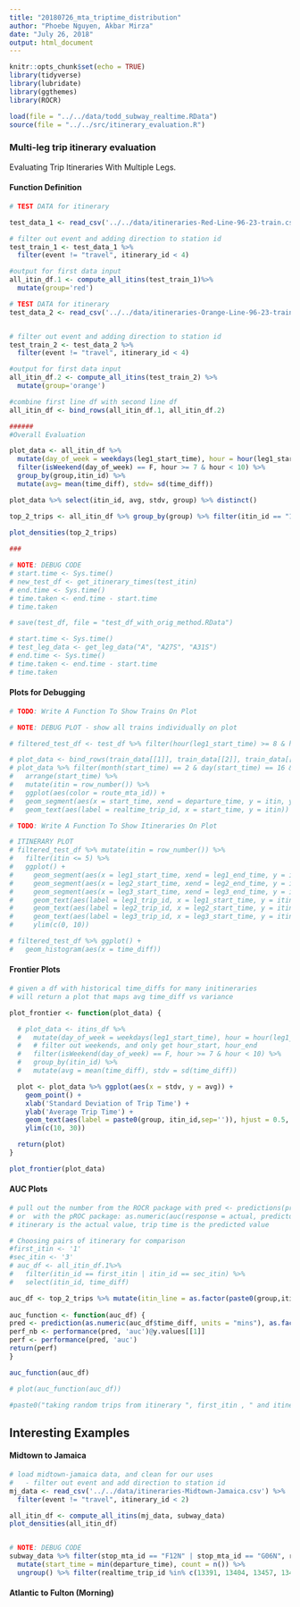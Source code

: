 ```yaml
---
title: "20180726_mta_triptime_distribution"
author: "Phoebe Nguyen, Akbar Mirza"
date: "July 26, 2018"
output: html_document
---
```


```r
knitr::opts_chunk$set(echo = TRUE)
library(tidyverse)
library(lubridate)
library(ggthemes)
library(ROCR)

load(file = "../../data/todd_subway_realtime.RData")
source(file = "../../src/itinerary_evaluation.R")
```

### Multi-leg trip itinerary evaluation

Evaluating Trip Itineraries With Multiple Legs.

#### Function Definition

```r
# TEST DATA for itinerary

test_data_1 <- read_csv('../../data/itineraries-Red-Line-96-23-train.csv')

# filter out event and adding direction to station id
test_train_1 <- test_data_1 %>%
  filter(event != "travel", itinerary_id < 4)

#output for first data input
all_itin_df.1 <- compute_all_itins(test_train_1)%>%
  mutate(group='red')

```

```r
# TEST DATA for itinerary
test_data_2 <- read_csv('../../data/itineraries-Orange-Line-96-23-train.csv')


# filter out event and adding direction to station id
test_train_2 <- test_data_2 %>%
  filter(event != "travel", itinerary_id < 4)

#output for first data input
all_itin_df.2 <- compute_all_itins(test_train_2) %>%
  mutate(group='orange')

#combine first line df with second line df
all_itin_df <- bind_rows(all_itin_df.1, all_itin_df.2)

###### 
#Overall Evaluation

plot_data <- all_itin_df %>% 
  mutate(day_of_week = weekdays(leg1_start_time), hour = hour(leg1_start_time)) %>%
  filter(isWeekend(day_of_week) == F, hour >= 7 & hour < 10) %>%
  group_by(group,itin_id) %>%
  mutate(avg= mean(time_diff), stdv= sd(time_diff))

plot_data %>% select(itin_id, avg, stdv, group) %>% distinct()

```
```r

top_2_trips <- all_itin_df %>% group_by(group) %>% filter(itin_id == "1")
  
plot_densities(top_2_trips)

###
```

```r
# NOTE: DEBUG CODE
# start.time <- Sys.time()
# new_test_df <- get_itinerary_times(test_itin)
# end.time <- Sys.time()
# time.taken <- end.time - start.time
# time.taken

# save(test_df, file = "test_df_with_orig_method.RData")

# start.time <- Sys.time()
# test_leg_data <- get_leg_data("A", "A27S", "A31S")
# end.time <- Sys.time()
# time.taken <- end.time - start.time
# time.taken
```

#### Plots for Debugging

```r

# TODO: Write A Function To Show Trains On Plot

# NOTE: DEBUG PLOT - show all trains individually on plot

# filtered_test_df <- test_df %>% filter(hour(leg1_start_time) >= 8 & hour(leg1_start_time) <= 9)

# plot_data <- bind_rows(train_data[[1]], train_data[[2]], train_data[[3]])
# plot_data %>% filter(month(start_time) == 2 & day(start_time) == 16 & hour(start_time) > 19 & hour(start_time) < 24) %>%
#   arrange(start_time) %>%
#   mutate(itin = row_number()) %>%
#   ggplot(aes(color = route_mta_id)) +
#   geom_segment(aes(x = start_time, xend = departure_time, y = itin, yend = itin)) +
#   geom_text(aes(label = realtime_trip_id, x = start_time, y = itin))

# TODO: Write A Function To Show Itineraries On Plot

# ITINERARY PLOT
# filtered_test_df %>% mutate(itin = row_number()) %>%
#   filter(itin <= 5) %>%
#   ggplot() +
#     geom_segment(aes(x = leg1_start_time, xend = leg1_end_time, y = itin, yend = itin), color = 'red') +
#     geom_segment(aes(x = leg2_start_time, xend = leg2_end_time, y = itin, yend = itin), color = 'blue') +
#     geom_segment(aes(x = leg3_start_time, xend = leg3_end_time, y = itin, yend = itin), color = 'green') +
#     geom_text(aes(label = leg1_trip_id, x = leg1_start_time, y = itin), color = "red") +
#     geom_text(aes(label = leg2_trip_id, x = leg2_start_time, y = itin), color = "blue") +
#     geom_text(aes(label = leg3_trip_id, x = leg3_start_time, y = itin), color = "green") +
#     ylim(c(0, 10))

# filtered_test_df %>% ggplot() +
#   geom_histogram(aes(x = time_diff))
```

#### Frontier Plots

```r
# given a df with historical time_diffs for many initineraries
# will return a plot that maps avg time_diff vs variance

plot_frontier <- function(plot_data) {

  # plot_data <- itins_df %>%
  #   mutate(day_of_week = weekdays(leg1_start_time), hour = hour(leg1_start_time)) %>%
  #   # filter out weekends, and only get hour_start, hour_end
  #   filter(isWeekend(day_of_week) == F, hour >= 7 & hour < 10) %>%
  #   group_by(itin_id) %>%
  #   mutate(avg = mean(time_diff), stdv = sd(time_diff))

  plot <- plot_data %>% ggplot(aes(x = stdv, y = avg)) +
    geom_point() +
    xlab('Standard Deviation of Trip Time') +
    ylab('Average Trip Time') +
    geom_text(aes(label = paste0(group, itin_id,sep='')), hjust = 0.5, vjust = 2)+
    ylim(c(10, 30))

  return(plot)
}

plot_frontier(plot_data)
```

#### AUC Plots

```r
# pull out the number from the ROCR package with pred <- predictions(predicted, actual); performance(pred, 'auc')@y.values[[1]]
# or  with the pROC package: as.numeric(auc(response = actual, predictor = predicted))
# itinerary is the actual value, trip time is the predicted value

# Choosing pairs of itinerary for comparison
#first_itin <- '1'
#sec_itin <- '3'
# auc_df <- all_itin_df.1%>%
#   filter(itin_id == first_itin | itin_id == sec_itin) %>%
#   select(itin_id, time_diff)

auc_df <- top_2_trips %>% mutate(itin_line = as.factor(paste0(group,itin_id, sep=''))) %>% ungroup() %>% select(itin_line, time_diff)
  
auc_function <- function(auc_df) {
pred <- prediction(as.numeric(auc_df$time_diff, units = "mins"), as.factor(auc_df$itin_line))
perf_nb <- performance(pred, 'auc')@y.values[[1]]
perf <- performance(pred, 'auc')
return(perf)
}

auc_function(auc_df)

# plot(auc_function(auc_df))

#paste0("taking random trips from itinerary ", first_itin , " and itinerary ", sec_itin, ', ', auc_function(auc_df)*100 ,"% of the time trip time of itin ", first_itin, " will be shorter than trip time of itin ", sec_itin) %>% print
```
## Interesting Examples

#### Midtown to Jamaica

```r

# load midtown-jamaica data, and clean for our uses
#   - filter out event and add direction to station id
mj_data <- read_csv('../../data/itineraries-Midtown-Jamaica.csv') %>%
  filter(event != "travel", itinerary_id < 2)

all_itin_df <- compute_all_itins(mj_data, subway_data)
plot_densities(all_itin_df)


# NOTE: DEBUG CODE
subway_data %>% filter(stop_mta_id == "F12N" | stop_mta_id == "G06N", route_mta_id == "E") %>% group_by(realtime_trip_id) %>%
  mutate(start_time = min(departure_time), count = n()) %>%
  ungroup() %>% filter(realtime_trip_id %in% c(13391, 13404, 13457, 13495, 13517)) %>% View
```

#### Atlantic to Fulton (Morning)

```r

```
